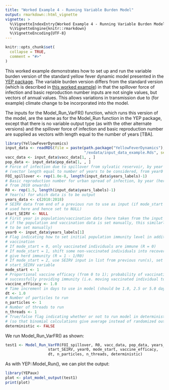 ```yaml
---
title: "Worked Example 4 - Running Variable Burden Model"
output: rmarkdown::html_vignette
vignette: >
  %\VignetteIndexEntry{Worked Example 4 - Running Variable Burden Model}
  %\VignetteEngine{knitr::rmarkdown}
  %\VignetteEncoding{UTF-8}
---
```


```r
knitr::opts_chunk$set(
  collapse = TRUE,
  comment = "#>"
)
```

This worked example demonstrates how to set up and run the variable burden version of the standard yellow fever dynamic model presented in the [YEP package](https://mrc-ide.github.io/YEP/index.html). The variable burden version differs from the standard version (which is described in [this worked example](https://mrc-ide.github.io/YEP/articles/BWorkedExampleAModelRun.html)) in that the spillover force of infection and basic reproduction number inputs are not single values, but vectors of annual values. This allows variations in transmission due to (for example) climate change to be incorporated into the model.

The inputs for the Model_Run_VarFR() function, which runs this version of the model, are the same as for the Model_Run function in the YEP package, except that there is no variable output type (as with the other alternate versions) and the spillover force of infection and basic reproduction number are supplied as vectors with length equal to the number of years [TBA].

```r
library(YellowFeverDynamics)
input_data <- readRDS(file = paste(path.package("YellowFeverDynamics"), 
                                   "/exdata/input_data_example.Rds", sep = ""))
vacc_data <- input_data$vacc_data[1, , ]
pop_data <- input_data$pop_data[1, , ]  
# Force of infection due to spillover from sylvatic reservoir, by year
# (vector length equal to number of years to be considered, from year0 to end of year_data)
FOI_spillover <- rep(1.0e-8, length(input_data$years_labels)-1)
# Basic reproduction number for urban spread of infection, by year (here set to increase 
# from 2010 onwards)
R0 <- rep(1.5, length(input_data$years_labels)-1)
# Year(s) for which data is to be output
years_data <- c(2010:2018)
# SEIRV data from end of a previous run to use as input (if mode_start = 2; not 
# used here and hence set to NULL)
start_SEIRV <- NULL           
# First year in population/vaccination data (here taken from the input data set; 
# if the population and vaccination data is set manually, this similarly needs 
# to be set manually)
year0 <- input_data$years_labels[1]
# Flag indicating how to set initial population immunity level in addition to
# vaccination
# If mode_start = 0, only vaccinated individuals are immune (R = 0)
# If mode_start = 1, shift some non-vaccinated individuals into recovered to 
# give herd immunity (R = 1 - 1/R0)
# If mode_start = 2, use SEIRV input in list from previous run(s), set using
# start_SEIRV variable
mode_start <- 1  
# Proportional vaccine efficacy (from 0 to 1); probability of vaccination 
# successfully providing immunity (i.e. moving vaccinated individual to group V)
vaccine_efficacy <- 1.0       
# Time increment in days to use in model (should be 1.0, 2.5 or 5.0 days)
dt <- 1.0            
# Number of particles to run
n_particles <- 1
# Number of threads to run
n_threads <- 1   
# True/false flag indicating whether or not to run model in deterministic mode
# (so that binomial calculations give average instead of randomized output)
deterministic <- FALSE
```

We run Model_Run_VarFR() as shown:

```r
test1 <- Model_Run_VarFR(FOI_spillover, R0, vacc_data, pop_data, years_data,
                   start_SEIRV, year0, mode_start, vaccine_efficacy, 
                   dt, n_particles, n_threads, deterministic)
```

As with YEP::Model_Run(), we can plot the output:

```r
library(YEPaux)
plot <- plot_model_output(test1)
print(plot)
```

